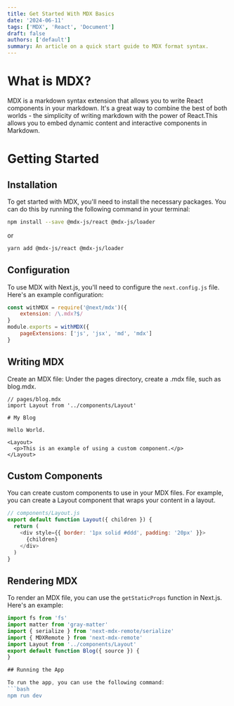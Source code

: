 ```yaml
---
title: Get Started With MDX Basics
date: '2024-06-11'
tags: ['MDX', 'React', 'Document']
draft: false
authors: ['default']
summary: An article on a quick start guide to MDX format syntax.
---
```


# What is MDX?

MDX is a markdown syntax extension that allows you to write React components in your markdown. It's a great way to combine the best of both worlds - the simplicity of writing markdown with the power of React.This allows you to embed dynamic content and interactive components in Markdown.

# Getting Started

## Installation

To get started with MDX, you'll need to install the necessary packages. You can do this by running the following command in your terminal:
```bash
npm install --save @mdx-js/react @mdx-js/loader
```
or
```bash
yarn add @mdx-js/react @mdx-js/loader
```

## Configuration

To use MDX with Next.js, you'll need to configure the `next.config.js` file. Here's an example configuration:
```js
const withMDX = require('@next/mdx')({
    extension: /\.mdx?$/
}
module.exports = withMDX({
    pageExtensions: ['js', 'jsx', 'md', 'mdx']
}
```

## Writing MDX

Create an MDX file: Under the pages directory, create a .mdx file, such as blog.mdx.

```mdx
// pages/blog.mdx
import Layout from '../components/Layout'

# My Blog

Hello World.

<Layout>
  <p>This is an example of using a custom component.</p>
</Layout>
```

## Custom Components

You can create custom components to use in your MDX files. For example, you can create a Layout component that wraps your content in a layout.
```js
// components/Layout.js
export default function Layout({ children }) {
  return (
    <div style={{ border: '1px solid #ddd', padding: '20px' }}>
      {children}
    </div>
  )
}
```

## Rendering MDX

To render an MDX file, you can use the `getStaticProps` function in Next.js. Here's an example:
```js
import fs from 'fs'
import matter from 'gray-matter'
import { serialize } from 'next-mdx-remote/serialize'
import { MDXRemote } from 'next-mdx-remote'
import Layout from '../components/Layout'
export default function Blog({ source }) {
}

## Running the App

To run the app, you can use the following command:
```bash
npm run dev
```


